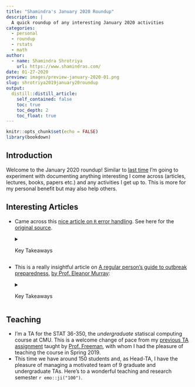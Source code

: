 ```yaml
---
title: "Shamindra's January 2020 Roundup"
description: |
  A quick roundup of any interesting January 2020 activities
categories:
  - personal
  - roundup
  - rstats
  - math
author:
  - name: Shamindra Shrotriya
    url: https://www.shamindras.com/
date: 01-27-2020
preview: images/preview-january-2020-01.png
slug: shrotriya2019january20roundup
output:
  distill::distill_article:
    self_contained: false
    toc: true
    toc_depth: 2
    toc_float: true
---
```


```r
knitr::opts_chunk$set(echo = FALSE)
library(bookdown)
```

## Introduction

Welcome to the January 2020 roundup! Similar to 
[last time](https://www.shamindras.com/posts/2019-09-19-shrotriya2019september19roundup/){target="_blank"}
I'm going to experiment with documenting anything interesting I come
across (articles, lectures, books, papers etc.) and any activities I get up to.
This is more for my personal benefit but may also help others.

## Interesting Articles

- Came across this [nice article on `R` error handling](https://medium.com/aclu-tech-analytics/check-yo-data-before-you-wreck-yo-results-53f0e919d0b9){target="_blank"}. See here for the [original source](https://twitter.com/brookLYNevery1/status/1221932342102646784).

    <details> <summary>Key Takeaways</summary>
    
    - This the latest post from the [ACLU Tech & Analytics blog](https://medium.com/aclu-tech-analytics){target="_blank"}. This post explains
    the key focus of the ACLU analytics team on having clean data pipelines and
    using testing and assertions to facilitate this process
    - Using functions like `assertthat::noNA(df$source)` will return a `FALSE`
    if in fact there are no `NA` values in the `df$source` column. This seems
    like a very useful function to use in `%>%` operations in my pipelines!
    
    - Used in combination with `assertthat::noNA(df$source)` will return the 
    actual observations that have `NA` values, which is super useful!
    
    - These operations are `%>%` friendly and can be used to verify join 
    operations perform as expected, for example:
    
      >  Does the join have the same number of rows as the original left-hand 
      table or did the data structure of the right-hand table create new rows?
      
      > How much of the right-hand table of the join falls away in the left join?
      
    - These checks are notably useful for the ACLU to also check for missingness
    in their data pipelines. They note:
    
      >  A helpful check to assess whether missingness grossly misrepresents 
      our results is to quantify the severity of the problem. What level of 
      missingness are we willing to live with?
      
    - This definitely seems useful to me, as I use ad-hoc approaches to these
    same issues e.g. `na.omit` without doing thorough assertions. Perhaps using
    this with `tidylog` will be useful in doing EDA. Let's try and revisit this.      
    
    </details>

- This is a really insightful article on [A regular person’s guide to outbreak preparedness](https://medium.com/@EpiEllie/a-regular-persons-guide-to-outbreak-preparedness-5cece749123){target="_blank"}, [by Prof. Eleanor Murray](https://twitter.com/EpiEllie/status/1222173158230450176):

    <details> <summary>Key Takeaways</summary>
    
    - In the event of well publicized (ready mass hysteria) virus spreads such
    as the recent Coronavirus outbreak, it is important to listen to level-headed
    healthcare professionals. In this case it is Prof. Elie Murray, an 
    epidimiologist from Boston University
    - Since I'm definitely a newbie to understanding this epidemic, I found this
    to be a very pragmatic guide to help prepare and prevent any further spread
    of such diseases
    - In terms of general healthy practices in the outbreak the key takeaways
    are to:
      - Wash your hands regularly
      - Focus on improving the immune system
      - Try to not catch other infections, and ensure you recover well from any
      existing infections
      - Don’t panic
      
    - In terms of good practices to do in the event that you are sick, 
    the key takeaways are to:
      - Stay home and recover
      - Cover your mouth e.g. sneeze into the inner elbow
      - Call a medical professional if you or a relative was in Wuhan recently
      - Seek urgent medical care if you feel really sick
    
    - Please read the article on more detail on each
    of the above points and also to considerations for high risk individuals,
    a sick family member/friend, and if you are a healthcare responder
    
    - Overall, great practical advice! It is great to see statisticians such
    as Prof. Murray take the lead and address the community at large with their
    knowledge and expertise, when we live in an era of misinformation
    
    - I enjoyed the emphasisis on solving this challenge (like many others) as
    a community
    
    </details>

## Teaching

- I'm a TA for the STAT 36-350, the _undergraduate_ statiscal computing course 
at CMU. This is a welcome change of pace from my [previous TA assignment](https://www.shamindras.com/posts/2019-09-19-shrotriya2019september19roundup/#teaching){target="_blank"} taught by [Prof. Freeman](http://www.stat.cmu.edu/~pfreeman/){target="_blank"}, with whom I had
the pleasure of teaching the course in Spring 2019. 
- This time we have around 150 students and, as Head-TA, I have the pleasure of 
managing a motivated team of 9 graduate and undergraduate TAs. 
Here's to a wonderful teaching and research semester `r emo::ji("100")`.
